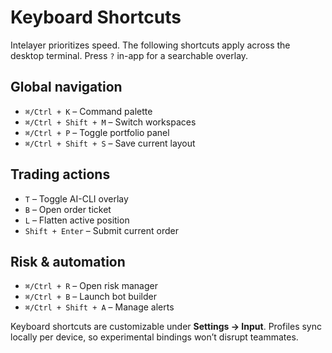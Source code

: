 # Keyboard Shortcuts

Intelayer prioritizes speed. The following shortcuts apply across the desktop terminal. Press `?` in-app for a searchable overlay.

## Global navigation

- `⌘/Ctrl + K` – Command palette
- `⌘/Ctrl + Shift + M` – Switch workspaces
- `⌘/Ctrl + P` – Toggle portfolio panel
- `⌘/Ctrl + Shift + S` – Save current layout

## Trading actions

- `T` – Toggle AI-CLI overlay
- `B` – Open order ticket
- `L` – Flatten active position
- `Shift + Enter` – Submit current order

## Risk & automation

- `⌘/Ctrl + R` – Open risk manager
- `⌘/Ctrl + B` – Launch bot builder
- `⌘/Ctrl + Shift + A` – Manage alerts

Keyboard shortcuts are customizable under **Settings → Input**. Profiles sync locally per device, so experimental bindings won’t disrupt teammates.
